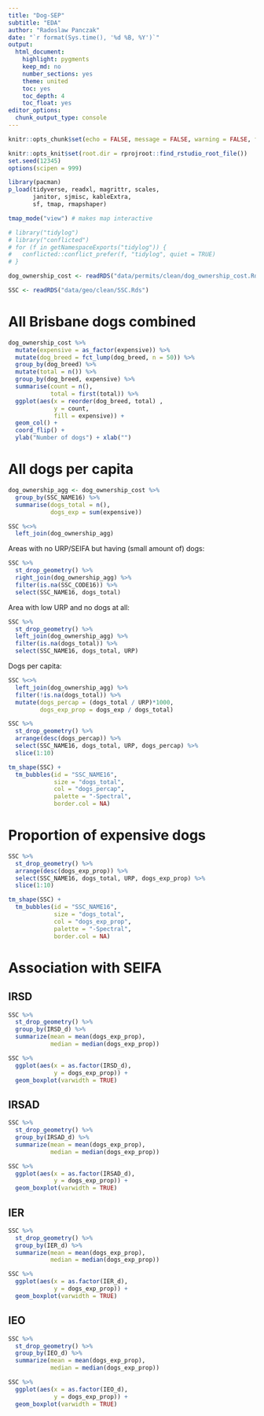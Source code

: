 ```yaml
---
title: "Dog-SEP"
subtitle: "EDA"
author: "Radoslaw Panczak"
date: "`r format(Sys.time(), '%d %B, %Y')`"
output: 
  html_document: 
    highlight: pygments
    keep_md: no
    number_sections: yes
    theme: united
    toc: yes
    toc_depth: 4
    toc_float: yes
editor_options: 
  chunk_output_type: console
---
```


<!-- ------------------------------------------------------------ --> 

```r
knitr::opts_chunk$set(echo = FALSE, message = FALSE, warning = FALSE, fig.width=8, fig.height=6, dpi=300, out.width="800px", out.height="600px")

knitr::opts_knit$set(root.dir = rprojroot::find_rstudio_root_file())
set.seed(12345)
options(scipen = 999)

library(pacman) 
p_load(tidyverse, readxl, magrittr, scales,
       janitor, sjmisc, kableExtra,
       sf, tmap, rmapshaper)

tmap_mode("view") # makes map interactive

# library("tidylog")
# library("conflicted")
# for (f in getNamespaceExports("tidylog")) {
#   conflicted::conflict_prefer(f, "tidylog", quiet = TRUE)
# }
```

```r
dog_ownership_cost <- readRDS("data/permits/clean/dog_ownership_cost.Rds") 

SSC <- readRDS("data/geo/clean/SSC.Rds")
```

<!-- ------------------------------------------------------------ --> 

# All Brisbane dogs combined 

```r
dog_ownership_cost %>% 
  mutate(expensive = as_factor(expensive)) %>% 
  mutate(dog_breed = fct_lump(dog_breed, n = 50)) %>%
  group_by(dog_breed) %>% 
  mutate(total = n()) %>% 
  group_by(dog_breed, expensive) %>% 
  summarise(count = n(),
            total = first(total)) %>% 
  ggplot(aes(x = reorder(dog_breed, total) , 
             y = count,
             fill = expensive)) + 
  geom_col() +
  coord_flip() +
  ylab("Number of dogs") + xlab("")
```


# All dogs per capita

```r
dog_ownership_agg <- dog_ownership_cost %>% 
  group_by(SSC_NAME16) %>% 
  summarise(dogs_total = n(),
            dogs_exp = sum(expensive))

SSC %<>% 
  left_join(dog_ownership_agg)
```

Areas with no URP/SEIFA but having (small amount of) dogs:

```r
SSC %>% 
  st_drop_geometry() %>% 
  right_join(dog_ownership_agg) %>% 
  filter(is.na(SSC_CODE16)) %>% 
  select(SSC_NAME16, dogs_total)
```


Area with low URP and no dogs at all:

```r
SSC %>% 
  st_drop_geometry() %>% 
  left_join(dog_ownership_agg) %>% 
  filter(is.na(dogs_total)) %>% 
  select(SSC_NAME16, dogs_total, URP)
```

Dogs per capita:

```r
SSC %<>% 
  left_join(dog_ownership_agg) %>%
  filter(!is.na(dogs_total)) %>%
  mutate(dogs_percap = (dogs_total / URP)*1000,
         dogs_exp_prop = dogs_exp / dogs_total)

SSC %>% 
  st_drop_geometry() %>% 
  arrange(desc(dogs_percap)) %>% 
  select(SSC_NAME16, dogs_total, URP, dogs_percap) %>% 
  slice(1:10)

tm_shape(SSC) +
  tm_bubbles(id = "SSC_NAME16", 
             size = "dogs_total", 
             col = "dogs_percap",
             palette = "-Spectral",
             border.col = NA)
```

# Proportion of expensive dogs

```r
SSC %>% 
  st_drop_geometry() %>% 
  arrange(desc(dogs_exp_prop)) %>% 
  select(SSC_NAME16, dogs_total, URP, dogs_exp_prop) %>% 
  slice(1:10)

tm_shape(SSC) +
  tm_bubbles(id = "SSC_NAME16", 
             size = "dogs_total", 
             col = "dogs_exp_prop",
             palette = "-Spectral",
             border.col = NA)
```

# Association with SEIFA

## IRSD

```r
SSC %>% 
  st_drop_geometry() %>% 
  group_by(IRSD_d) %>% 
  summarize(mean = mean(dogs_exp_prop),
            median = median(dogs_exp_prop))

SSC %>% 
  ggplot(aes(x = as.factor(IRSD_d), 
             y = dogs_exp_prop)) + 
  geom_boxplot(varwidth = TRUE)
```

## IRSAD

```r
SSC %>% 
  st_drop_geometry() %>% 
  group_by(IRSAD_d) %>% 
  summarize(mean = mean(dogs_exp_prop),
            median = median(dogs_exp_prop))

SSC %>% 
  ggplot(aes(x = as.factor(IRSAD_d), 
             y = dogs_exp_prop)) + 
  geom_boxplot(varwidth = TRUE)
```

## IER

```r
SSC %>% 
  st_drop_geometry() %>% 
  group_by(IER_d) %>% 
  summarize(mean = mean(dogs_exp_prop),
            median = median(dogs_exp_prop))

SSC %>% 
  ggplot(aes(x = as.factor(IER_d), 
             y = dogs_exp_prop)) + 
  geom_boxplot(varwidth = TRUE)
```

## IEO 

```r
SSC %>% 
  st_drop_geometry() %>% 
  group_by(IEO_d) %>% 
  summarize(mean = mean(dogs_exp_prop),
            median = median(dogs_exp_prop))

SSC %>% 
  ggplot(aes(x = as.factor(IEO_d), 
             y = dogs_exp_prop)) + 
  geom_boxplot(varwidth = TRUE)
```




